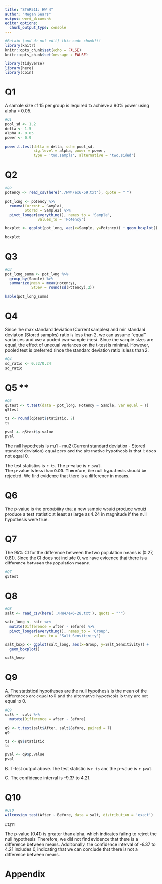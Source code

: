 ```yaml
---
title: "STAR511: HW 4"
author: "Megan Sears"
output: word_document
editor_options: 
  chunk_output_type: console
---
```


```r
#Retain (and do not edit) this code chunk!!!
library(knitr)
knitr::opts_chunk$set(echo = FALSE)
knitr::opts_chunk$set(message = FALSE)

library(tidyverse)
library(here)
library(coin)

```

# Q1

A sample size of 15 per group is required to achieve a 90% power using alpha = 0.05.

```r
#Q1
pool_sd <- 1.2
delta <- 1.5
alpha <- 0.05
power <- 0.9

power.t.test(delta = delta, sd = pool_sd, 
             sig.level = alpha, power = power, 
             type = 'two.sample', alternative = 'two.sided')


```


# Q2

```r
#Q2
potency <- read_csv(here('./HW4/ex6-59.txt'), quote = "'")

pot_long <- potency %>%
  rename(Current = Sample1,
         Stored = Sample2) %>%
  pivot_longer(everything(), names_to = 'Sample',
               values_to = 'Potency')

boxplot <- ggplot(pot_long, aes(x=Sample, y=Potency)) + geom_boxplot()

boxplot

```

# Q3

```r
#Q3
pot_long_summ <- pot_long %>%
  group_by(Sample) %>%
  summarize(Mean = mean(Potency),
            StDev = round(sd(Potency),2))

kable(pot_long_summ)

```

# Q4

Since the max standard deviation (Current samples) and min standard deviation (Stored samples) ratio is less than 2, we can assume "equal" variances and use a pooled two-sample t-test. Since the sample sizes are equal, the effect of unequal variances on the t-test is minimal. However, pooled test is preferred since the standard deviation ratio is less than 2.
 
```r
#Q4
sd_ratio <- 0.32/0.24
sd_ratio

```

# Q5 **

```r
#Q5
q5test <- t.test(data = pot_long, Potency ~ Sample, var.equal = T)
q5test

ts <- round(q5test$statistic, 2)
ts

pval <- q5test$p.value 
pval

```

The null hypothesis is  mu1 - mu2 (Current standard deviation - Stored standard deviation) equal zero and the alternative hypothesis is that it does not equal 0.  

The test statistics is `r ts`. 
The p-value is `r pval`.  
The p-value is less than 0.05. Therefore, the null hypothesis should be rejected. We find evidence that there is a difference in means.

# Q6 

The p-value is the probability that a new sample would produce would produce a test statistic at least as large as 4.24 in magnitude if the null hypothesis were true. 

# Q7

The 95% CI for the difference between the two population means is (0.27, 0.81). Since the CI does not include 0, we have evidence that there is a difference between the population means. 

```r
#Q7
q5test

```

# Q8

```r
#Q8
salt <- read_csv(here('./HW4/ex6-28.txt'), quote = "'")

salt_long <- salt %>%
  mutate(Difference = After - Before) %>%
  pivot_longer(everything(), names_to = 'Group',
             values_to = 'Salt_Sensitivity')

salt_boxp <- ggplot(salt_long, aes(x=Group, y=Salt_Sensitivity)) +
  geom_boxplot()

salt_boxp

```

# Q9

A. The statistical hypotheses are the null hypothesis is the mean of the differences are equal to 0 and the alternative hypothesis is they are not equal to 0.

```r
#Q9
salt <- salt %>%
  mutate(Difference = After - Before)

q9 <- t.test(salt$After, salt$Before, paired = T)
q9

ts <- q9$statistic
ts

pval <- q9$p.value
pval

```

B. T-test output above. The test statistic is `r ts` and the p-value is `r pval`.

C. The confidence interval is -9.37 to 4.21. 

# Q10

```r
#Q10
wilcoxsign_test(After ~ Before, data = salt, distribution = 'exact')

```

#Q11

The p-value (0.41) is greater than alpha, which indicates failing to reject the null hypothesis. Therefore, we did not find evidence that there is a difference between means. Additionally, the confidence interval of -9.37 to 4.21 includes 0, indicating that we can conclude that there is not a difference between means.


# Appendix
```r
```